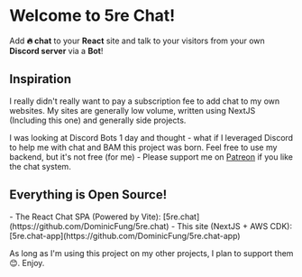 
# Welcome to 5re Chat!

Add **🔥 chat** to your **React** site and talk to your visitors from your own **Discord server** via a **Bot**!

<HeroButtons />

## Inspiration

<Diagram />

I really didn't really want to pay a subscription fee to add chat to my own websites. My sites are generally low volume, written using NextJS (Including this one) and generally side projects. 

I was looking at Discord Bots 1 day and thought - what if I leveraged Discord to help me with chat and BAM this project was born. Feel free to use my backend, but it's not free (for me) - Please support me on [Patreon](https://test.coms) if you like the chat system.

## Everything is Open Source!

<div class="flex flex-row">
  <div class="flex-1" />
  <div class="max-w-lg text-left">
    - The React Chat SPA (Powered by Vite): [5re.chat](https://github.com/DominicFung/5re.chat)
    - This site (NextJS + AWS CDK): [5re.chat-app](https://github.com/DominicFung/5re.chat-app)
  </div>
  <div class="flex-1" />
</div>

As long as I'm using this project on my other projects, I plan to support them 😊. Enjoy.